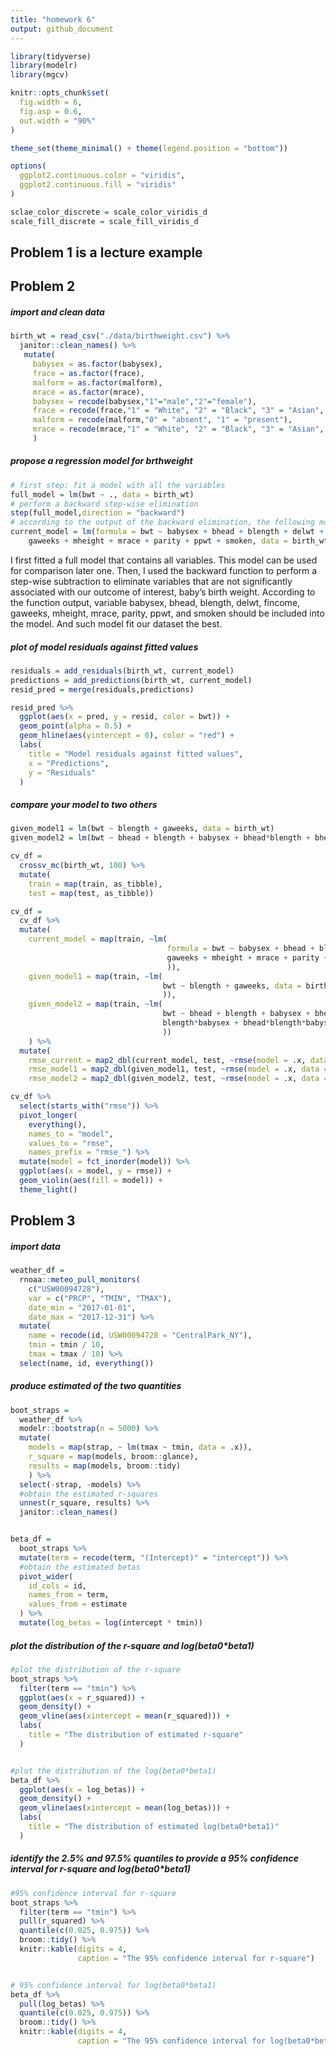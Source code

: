 ```yaml
---
title: "homework 6"
output: github_document
---
```


```r
library(tidyverse)
library(modelr)
library(mgcv)

knitr::opts_chunk$set(
  fig.width = 6,
  fig.asp = 0.6,
  out.width = "90%"
)

theme_set(theme_minimal() + theme(legend.position = "bottom"))

options(
  ggplot2.continuous.color = "viridis",
  ggplot2.continuous.fill = "viridis"
)

sclae_color_discrete = scale_color_viridis_d
scale_fill_discrete = scale_fill_viridis_d
```

## Problem 1 is a lecture example 

## Problem 2

##### import and clean data 
```r
birth_wt = read_csv("./data/birthweight.csv") %>% 
  janitor::clean_names() %>% 
   mutate(
     babysex = as.factor(babysex),
     frace = as.factor(frace),
     malform = as.factor(malform),
     mrace = as.factor(mrace),
     babysex = recode(babysex,"1"="male","2"="female"),
     frace = recode(frace,"1" = "White", "2" = "Black", "3" = "Asian", "4" = "Puerto Rican", "8" = "Other", "9" = "Unknown"),
     malform = recode(malform,"0" = "absent", "1" = "present"),
     mrace = recode(mrace,"1" = "White", "2" = "Black", "3" = "Asian", "4" = "Puerto Rican", "8" = "Other")
     )
```


##### propose a regression model for brthweight 
```r
# first step: fit a model with all the variables 
full_model = lm(bwt ~ ., data = birth_wt)
# perform a backward step-wise elimination 
step(full_model,direction = "backward") 
# according to the output of the backward elimination, the following model has the smallest AIC, so below is my final model for birthweight 
current_model = lm(formula = bwt ~ babysex + bhead + blength + delwt + fincome + 
    gaweeks + mheight + mrace + parity + ppwt + smoken, data = birth_wt)
```

I first fitted a full model that contains all variables. This model can be used for comparison later one. 
Then, I used the backward function to perform a step-wise subtraction to eliminate variables that are not significantly associated with our outcome of interest, baby's birth weight. According to the function output, variable babysex,  bhead, blength, delwt, fincome, gaweeks, mheight, mrace, parity, ppwt, and smoken should be included into the model. And such model fit our dataset the best. 


##### plot of model residuals against fitted values
```r
residuals = add_residuals(birth_wt, current_model)
predictions = add_predictions(birth_wt, current_model)
resid_pred = merge(residuals,predictions)

resid_pred %>% 
  ggplot(aes(x = pred, y = resid, color = bwt)) +
  geom_point(alpha = 0.5) +
  geom_hline(aes(yintercept = 0), color = "red") +
  labs(
    title = "Model residuals against fitted values",
    x = "Predictions",
    y = "Residuals"
  )
```


##### compare your model to two others
```r
given_model1 = lm(bwt ~ blength + gaweeks, data = birth_wt)
given_model2 = lm(bwt ~ bhead + blength + babysex + bhead*blength + bhead*babysex + blength*babysex + bhead*blength*babysex, data = birth_wt)
```

```r
cv_df =
  crossv_mc(birth_wt, 100) %>% 
  mutate(
    train = map(train, as_tibble),
    test = map(test, as_tibble))

cv_df = 
  cv_df %>% 
  mutate(
    current_model = map(train, ~lm(
                                   formula = bwt ~ babysex + bhead + blength + delwt + fincome + 
                                   gaweeks + mheight + mrace + parity + ppwt + smoken, data = birth_wt
                                   )),
    given_model1 = map(train, ~lm(
                                  bwt ~ blength + gaweeks, data = birth_wt
                                  )),
    given_model2 = map(train, ~lm(
                                  bwt ~ bhead + blength + babysex + bhead*blength + bhead*babysex +
                                  blength*babysex + bhead*blength*babysex, data = birth_wt
                                  ))
    ) %>% 
  mutate(
    rmse_current = map2_dbl(current_model, test, ~rmse(model = .x, data = .y)),
    rmse_model1 = map2_dbl(given_model1, test, ~rmse(model = .x, data = .y)),
    rmse_model2 = map2_dbl(given_model2, test, ~rmse(model = .x, data = .y)))
```

```r
cv_df %>%
  select(starts_with("rmse")) %>% 
  pivot_longer(
    everything(),
    names_to = "model",
    values_to = "rmse",
    names_prefix = "rmse_") %>% 
  mutate(model = fct_inorder(model)) %>%
  ggplot(aes(x = model, y = rmse)) +
  geom_violin(aes(fill = model)) + 
  theme_light()
```


## Problem 3 

##### import data 
```r
weather_df = 
  rnoaa::meteo_pull_monitors(
    c("USW00094728"),
    var = c("PRCP", "TMIN", "TMAX"), 
    date_min = "2017-01-01",
    date_max = "2017-12-31") %>%
  mutate(
    name = recode(id, USW00094728 = "CentralPark_NY"),
    tmin = tmin / 10,
    tmax = tmax / 10) %>%
  select(name, id, everything())
```

##### produce estimated of the two quantities 
```r
boot_straps = 
  weather_df %>% 
  modelr::bootstrap(n = 5000) %>% 
  mutate(
    models = map(strap, ~ lm(tmax ~ tmin, data = .x)),
    r_square = map(models, broom::glance),
    results = map(models, broom::tidy)
    ) %>% 
  select(-strap, -models) %>% 
  #obtain the estimated r-squares
  unnest(r_square, results) %>% 
  janitor::clean_names() 


beta_df = 
  boot_straps %>% 
  mutate(term = recode(term, "(Intercept)" = "intercept")) %>% 
  #obtain the estimated betas 
  pivot_wider(
    id_cols = id,
    names_from = term,
    values_from = estimate
  ) %>% 
  mutate(log_betas = log(intercept * tmin))
```

##### plot the distribution of the r-square and log(beta0*beta1)
```r
#plot the distribution of the r-square
boot_straps %>% 
  filter(term == "tmin") %>% 
  ggplot(aes(x = r_squared)) + 
  geom_density() +
  geom_vline(aes(xintercept = mean(r_squared))) +
  labs(
    title = "The distribution of estimated r-square"
  ) 


#plot the distribution of the log(beta0*beta1)
beta_df %>% 
  ggplot(aes(x = log_betas)) + 
  geom_density() +
  geom_vline(aes(xintercept = mean(log_betas))) +
  labs(
    title = "The distribution of estimated log(beta0*beta1)"
  )

```


##### identify the 2.5% and 97.5% quantiles to provide a 95% confidence interval for r-square and log(beta0*beta1)
```r
#95% confidence interval for r-square
boot_straps %>% 
  filter(term == "tmin") %>% 
  pull(r_squared) %>% 
  quantile(c(0.025, 0.975)) %>% 
  broom::tidy() %>% 
  knitr::kable(digits = 4,
               caption = "The 95% confidence interval for r-square")


# 95% confidence interval for log(beta0*beta1)
beta_df %>% 
  pull(log_betas) %>% 
  quantile(c(0.025, 0.975)) %>% 
  broom::tidy() %>% 
  knitr::kable(digits = 4,
               caption = "The 95% confidence interval for log(beta0*beta1)")
```

